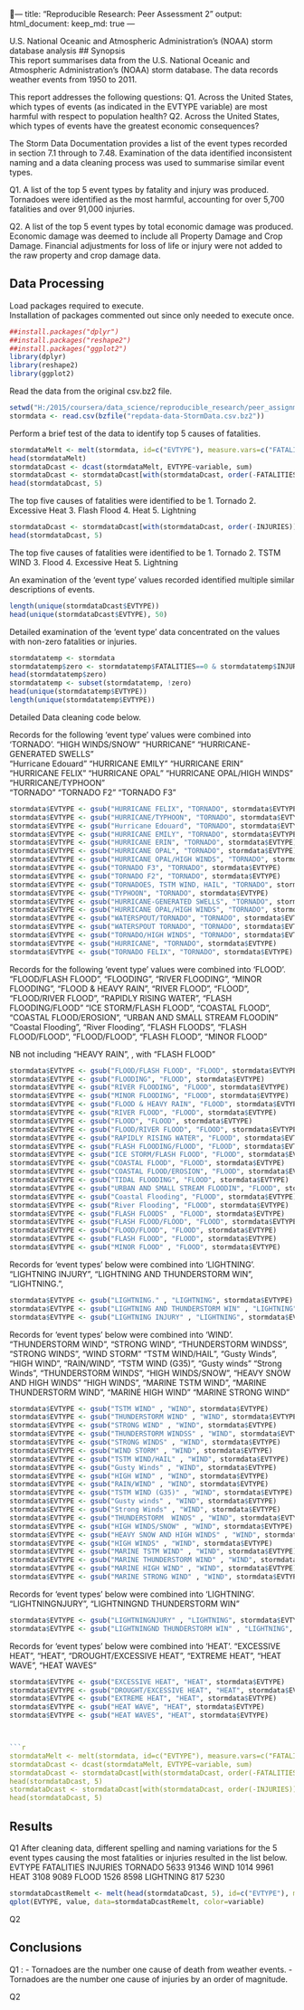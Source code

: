 ---
title: "Reproducible Research: Peer Assessment 2"
output: 
  html_document:
    keep_md: true
---

U.S. National Oceanic and Atmospheric Administration’s (NOAA) storm database analysis
## Synopsis  
This report summarises data from the U.S. National Oceanic and Atmospheric Administration's (NOAA) storm database. The data records weather events from 1950 to 2011.

This report addresses the following questions:
Q1. Across the United States, which types of events (as indicated in the EVTYPE variable) are most harmful with respect to population health?
Q2. Across the United States, which types of events have the greatest economic consequences?

The Storm Data Documentation provides a list of the event types recorded in section 7.1 through to 7.48. Examination of the data identified inconsistent naming and a data cleaning process was used to summarise similar event types. 

Q1. A list of the top 5 event types by fatality and injury was produced. Tornadoes were identified as the most harmful, accounting for over 5,700 fatalities and over 91,000 injuries.

Q2. A list of the top 5 event types by total economic damage was produced. Economic damage was deemed to include all Property Damage and Crop Damage. Financial adjustments for loss of life or injury were not added to the raw property and crop damage data. 


## Data Processing 

Load packages required to execute.  
Installation of packages commented out since only needed to execute once.
```r
##install.packages("dplyr")
##install.packages("reshape2")
##install.packages("ggplot2")
library(dplyr)
library(reshape2)
library(ggplot2)
```

Read the data from the original csv.bz2 file.
```r
setwd("H:/2015/coursera/data_science/reproducible_research/peer_assignment_2")
stormdata <- read.csv(bzfile("repdata-data-StormData.csv.bz2"))
```

Perform a brief test of the data to identify top 5 causes of fatalities.
```r
stormdataMelt <- melt(stormdata, id=c("EVTYPE"), measure.vars=c("FATALITIES", "INJURIES"))
head(stormdataMelt)
stormdataDcast <- dcast(stormdataMelt, EVTYPE~variable, sum)
stormdataDcast <- stormdataDcast[with(stormdataDcast, order(-FATALITIES)), ]
head(stormdataDcast, 5)
```
The top five causes of fatalities were identified to be 
1. Tornado
2. Excessive Heat
3. Flash Flood
4. Heat
5. Lightning

```r
stormdataDcast <- stormdataDcast[with(stormdataDcast, order(-INJURIES)), ]
head(stormdataDcast, 5)
```
The top five causes of fatalities were identified to be 
1. Tornado
2. TSTM WIND
3. Flood
4. Excessive Heat
5. Lightning

An examination of the 'event type' values recorded identified multiple similar descriptions of events. 
```r
length(unique(stormdataDcast$EVTYPE))
head(unique(stormdataDcast$EVTYPE), 50)
```
Detailed examination of the 'event type' data concentrated on the values with non-zero fatalities or injuries.
```r
stormdatatemp <- stormdata
stormdatatemp$zero <- stormdatatemp$FATALITIES==0 & stormdatatemp$INJURIES==0
head(stormdatatemp$zero)
stormdatatemp <- subset(stormdatatemp, !zero)
head(unique(stormdatatemp$EVTYPE))
length(unique(stormdatatemp$EVTYPE))
```

Detailed Data cleaning code below.

Records for the following 'event type' values were combined into 'TORNADO'.
"HIGH WINDS/SNOW"                "HURRICANE"                      "HURRICANE-GENERATED SWELLS"    
"Hurricane Edouard"              "HURRICANE EMILY"                "HURRICANE ERIN"                
"HURRICANE FELIX"                "HURRICANE OPAL"                 "HURRICANE OPAL/HIGH WINDS"     
"HURRICANE/TYPHOON"   
"TORNADO"                        "TORNADO F2"                     "TORNADO F3"  
```r
stormdata$EVTYPE <- gsub("HURRICANE FELIX", "TORNADO", stormdata$EVTYPE)
stormdata$EVTYPE <- gsub("HURRICANE/TYPHOON", "TORNADO", stormdata$EVTYPE)
stormdata$EVTYPE <- gsub("Hurricane Edouard", "TORNADO", stormdata$EVTYPE)
stormdata$EVTYPE <- gsub("HURRICANE EMILY", "TORNADO", stormdata$EVTYPE)
stormdata$EVTYPE <- gsub("HURRICANE ERIN", "TORNADO", stormdata$EVTYPE)
stormdata$EVTYPE <- gsub("HURRICANE OPAL", "TORNADO", stormdata$EVTYPE)
stormdata$EVTYPE <- gsub("HURRICANE OPAL/HIGH WINDS", "TORNADO", stormdata$EVTYPE)
stormdata$EVTYPE <- gsub("TORNADO F3", "TORNADO", stormdata$EVTYPE)
stormdata$EVTYPE <- gsub("TORNADO F2", "TORNADO", stormdata$EVTYPE)
stormdata$EVTYPE <- gsub("TORNADOES, TSTM WIND, HAIL", "TORNADO", stormdata$EVTYPE)
stormdata$EVTYPE <- gsub("TYPHOON", "TORNADO", stormdata$EVTYPE)
stormdata$EVTYPE <- gsub("HURRICANE-GENERATED SWELLS", "TORNADO", stormdata$EVTYPE)
stormdata$EVTYPE <- gsub("HURRICANE OPAL/HIGH WINDS", "TORNADO", stormdata$EVTYPE)
stormdata$EVTYPE <- gsub("WATERSPOUT/TORNADO", "TORNADO", stormdata$EVTYPE)
stormdata$EVTYPE <- gsub("WATERSPOUT TORNADO", "TORNADO", stormdata$EVTYPE)
stormdata$EVTYPE <- gsub("TORNADO/HIGH WINDS", "TORNADO", stormdata$EVTYPE)
stormdata$EVTYPE <- gsub("HURRICANE", "TORNADO", stormdata$EVTYPE)
stormdata$EVTYPE <- gsub("TORNADO FELIX", "TORNADO", stormdata$EVTYPE)
```


Records for the following 'event type' values were combined into 'FLOOD'.
"FLOOD/FLASH FLOOD", "FLOODING", "RIVER FLOODING", "MINOR FLOODING", "FLOOD & HEAVY RAIN", 
"RIVER FLOOD", "FLOOD", "FLOOD/RIVER FLOOD", "RAPIDLY RISING WATER", "FLASH FLOODING/FLOOD"
"ICE STORM/FLASH FLOOD", "COASTAL FLOOD", "COASTAL FLOOD/EROSION", "URBAN AND SMALL STREAM FLOODIN"
"Coastal Flooding", "River Flooding", "FLASH FLOODS", "FLASH FLOOD/FLOOD", "FLOOD/FLOOD", 
"FLASH FLOOD", "MINOR FLOOD" 
 
NB not including "HEAVY RAIN", ,  with "FLASH FLOOD"
```r
stormdata$EVTYPE <- gsub("FLOOD/FLASH FLOOD", "FLOOD", stormdata$EVTYPE)
stormdata$EVTYPE <- gsub("FLOODING", "FLOOD", stormdata$EVTYPE)
stormdata$EVTYPE <- gsub("RIVER FLOODING", "FLOOD", stormdata$EVTYPE)
stormdata$EVTYPE <- gsub("MINOR FLOODING", "FLOOD", stormdata$EVTYPE)
stormdata$EVTYPE <- gsub("FLOOD & HEAVY RAIN", "FLOOD", stormdata$EVTYPE)
stormdata$EVTYPE <- gsub("RIVER FLOOD", "FLOOD", stormdata$EVTYPE)
stormdata$EVTYPE <- gsub("FLOOD", "FLOOD", stormdata$EVTYPE)
stormdata$EVTYPE <- gsub("FLOOD/RIVER FLOOD", "FLOOD", stormdata$EVTYPE)
stormdata$EVTYPE <- gsub("RAPIDLY RISING WATER", "FLOOD", stormdata$EVTYPE)
stormdata$EVTYPE <- gsub("FLASH FLOODING/FLOOD", "FLOOD", stormdata$EVTYPE)
stormdata$EVTYPE <- gsub("ICE STORM/FLASH FLOOD", "FLOOD", stormdata$EVTYPE)
stormdata$EVTYPE <- gsub("COASTAL FLOOD", "FLOOD", stormdata$EVTYPE)
stormdata$EVTYPE <- gsub("COASTAL FLOOD/EROSION", "FLOOD", stormdata$EVTYPE)
stormdata$EVTYPE <- gsub("TIDAL FLOODING", "FLOOD", stormdata$EVTYPE)
stormdata$EVTYPE <- gsub("URBAN AND SMALL STREAM FLOODIN", "FLOOD", stormdata$EVTYPE)
stormdata$EVTYPE <- gsub("Coastal Flooding", "FLOOD", stormdata$EVTYPE)
stormdata$EVTYPE <- gsub("River Flooding", "FLOOD", stormdata$EVTYPE)
stormdata$EVTYPE <- gsub("FLASH FLOODS" , "FLOOD", stormdata$EVTYPE)
stormdata$EVTYPE <- gsub("FLASH FLOOD/FLOOD", "FLOOD", stormdata$EVTYPE)
stormdata$EVTYPE <- gsub("FLOOD/FLOOD", "FLOOD", stormdata$EVTYPE)
stormdata$EVTYPE <- gsub("FLASH FLOOD", "FLOOD", stormdata$EVTYPE)
stormdata$EVTYPE <- gsub("MINOR FLOOD" , "FLOOD", stormdata$EVTYPE)
```

Records for 'event types' below were combined into 'LIGHTNING'.
"LIGHTNING INJURY", "LIGHTNING AND THUNDERSTORM WIN", "LIGHTNING.", 
```r
stormdata$EVTYPE <- gsub("LIGHTNING." , "LIGHTNING", stormdata$EVTYPE)
stormdata$EVTYPE <- gsub("LIGHTNING AND THUNDERSTORM WIN" , "LIGHTNING", stormdata$EVTYPE)
stormdata$EVTYPE <- gsub("LIGHTNING INJURY" , "LIGHTNING", stormdata$EVTYPE)
```

Records for 'event types' below were combined into 'WIND'.
 "THUNDERSTORM WIND", "STRONG WIND", "THUNDERSTORM WINDSS", "STRONG WINDS", "WIND STORM"
 "TSTM WIND/HAIL", "Gusty Winds", "HIGH WIND", "RAIN/WIND", "TSTM WIND (G35)", "Gusty winds"
 "Strong Winds", "THUNDERSTORM  WINDS", "HIGH WINDS/SNOW", "HEAVY SNOW AND HIGH WINDS"
 "HIGH WINDS", "MARINE TSTM WIND", "MARINE THUNDERSTORM WIND", "MARINE HIGH WIND"
 "MARINE STRONG WIND"
```r
stormdata$EVTYPE <- gsub("TSTM WIND" , "WIND", stormdata$EVTYPE)
stormdata$EVTYPE <- gsub("THUNDERSTORM WIND" , "WIND", stormdata$EVTYPE)
stormdata$EVTYPE <- gsub("STRONG WIND" , "WIND", stormdata$EVTYPE)
stormdata$EVTYPE <- gsub("THUNDERSTORM WINDSS" , "WIND", stormdata$EVTYPE)
stormdata$EVTYPE <- gsub("STRONG WINDS" , "WIND", stormdata$EVTYPE)
stormdata$EVTYPE <- gsub("WIND STORM" , "WIND", stormdata$EVTYPE)
stormdata$EVTYPE <- gsub("TSTM WIND/HAIL" , "WIND", stormdata$EVTYPE)
stormdata$EVTYPE <- gsub("Gusty Winds" , "WIND", stormdata$EVTYPE)
stormdata$EVTYPE <- gsub("HIGH WIND" , "WIND", stormdata$EVTYPE)
stormdata$EVTYPE <- gsub("RAIN/WIND" , "WIND", stormdata$EVTYPE)
stormdata$EVTYPE <- gsub("TSTM WIND (G35)" , "WIND", stormdata$EVTYPE)
stormdata$EVTYPE <- gsub("Gusty winds" , "WIND", stormdata$EVTYPE)
stormdata$EVTYPE <- gsub("Strong Winds" , "WIND", stormdata$EVTYPE)
stormdata$EVTYPE <- gsub("THUNDERSTORM  WINDS" , "WIND", stormdata$EVTYPE)
stormdata$EVTYPE <- gsub("HIGH WINDS/SNOW" , "WIND", stormdata$EVTYPE)
stormdata$EVTYPE <- gsub("HEAVY SNOW AND HIGH WINDS" , "WIND", stormdata$EVTYPE)
stormdata$EVTYPE <- gsub("HIGH WINDS" , "WIND", stormdata$EVTYPE)
stormdata$EVTYPE <- gsub("MARINE TSTM WIND" , "WIND", stormdata$EVTYPE)
stormdata$EVTYPE <- gsub("MARINE THUNDERSTORM WIND" , "WIND", stormdata$EVTYPE)
stormdata$EVTYPE <- gsub("MARINE HIGH WIND" , "WIND", stormdata$EVTYPE)
stormdata$EVTYPE <- gsub("MARINE STRONG WIND" , "WIND", stormdata$EVTYPE)
```

Records for 'event types' below were combined into 'LIGHTNING'.
 "LIGHTNINGNJURY", "LIGHTNINGND THUNDERSTORM WIN"
```r
stormdata$EVTYPE <- gsub("LIGHTNINGNJURY" , "LIGHTNING", stormdata$EVTYPE)
stormdata$EVTYPE <- gsub("LIGHTNINGND THUNDERSTORM WIN" , "LIGHTNING", stormdata$EVTYPE)
```

Records for 'event types' below were combined into 'HEAT'.
"EXCESSIVE HEAT", "HEAT", "DROUGHT/EXCESSIVE HEAT", "EXTREME HEAT", "HEAT WAVE", "HEAT WAVES"
```r
stormdata$EVTYPE <- gsub("EXCESSIVE HEAT", "HEAT", stormdata$EVTYPE)
stormdata$EVTYPE <- gsub("DROUGHT/EXCESSIVE HEAT", "HEAT", stormdata$EVTYPE)
stormdata$EVTYPE <- gsub("EXTREME HEAT", "HEAT", stormdata$EVTYPE)
stormdata$EVTYPE <- gsub("HEAT WAVE", "HEAT", stormdata$EVTYPE)
stormdata$EVTYPE <- gsub("HEAT WAVES", "HEAT", stormdata$EVTYPE)



```r
stormdataMelt <- melt(stormdata, id=c("EVTYPE"), measure.vars=c("FATALITIES", "INJURIES"))
stormdataDcast <- dcast(stormdataMelt, EVTYPE~variable, sum)
stormdataDcast <- stormdataDcast[with(stormdataDcast, order(-FATALITIES)), ]
head(stormdataDcast, 5)
stormdataDcast <- stormdataDcast[with(stormdataDcast, order(-INJURIES)), ]
head(stormdataDcast, 5)
```


## Results 

Q1
After cleaning data, different spelling and naming variations for the 5 event types causing the most fatalities or injuries resulted in the list below.
    EVTYPE FATALITIES INJURIES
   TORNADO       5633    91346
      WIND       1014     9961
      HEAT       3108     9089
     FLOOD       1526     8598
 LIGHTNING        817     5230
 
 ```r
 stormdataDcastRemelt <- melt(head(stormdataDcast, 5), id=c("EVTYPE"), measure.vars=c("FATALITIES", "INJURIES"))
 qplot(EVTYPE, value, data=stormdataDcastRemelt, color=variable)
 ```
 
Q2


## Conclusions

Q1 : - Tornadoes are the number one cause of death from weather events.
     - Tornadoes are the number one cause of injuries by an order of magnitude.
	 
Q2